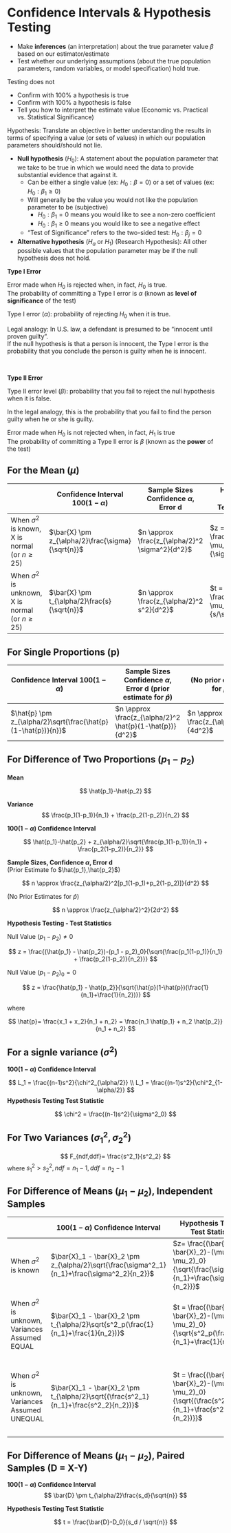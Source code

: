 # Confidence Intervals & Hypothesis Testing

 * Make **inferences** (an interpretation) about the true parameter value $\beta$ based on our estimator/estimate
 * Test whether our underlying assumptions (about the true population parameters, random variables, or model specification) hold true.


Testing does not  

 * Confirm with 100% a hypothesis is true
 * Confirm with 100% a hypothesis is false
 * Tell you how to interpret the estimate value (Economic vs. Practical vs. Statistical Significance)


Hypothesis: Translate an objective in better understanding the results in terms of specifying a value (or sets of values) in which our population parameters should/should not lie. 

 * **Null hypothesis** ($H_0$): A statement about the population parameter that we take to be true in which we would need the data to provide substantial evidence that against it. 
    + Can be either a single value (ex: $H_0: \beta=0$) or a set of values (ex: $H_0: \beta_1 \ge 0$)
    + Will generally be the value you would not like the population parameter to be (subjective)
        - $H_0: \beta_1=0$ means you would like to see a non-zero coefficient
        - $H_0: \beta_1 \ge 0$ means you would like to see a negative effect
    + "Test of Significance" refers to the two-sided test: $H_0: \beta_j=0$
 * **Alternative hypothesis** ($H_a$ or $H_1$) (Research Hypothesis): All other possible values that the population parameter may be if the null hypothesis does not hold. 


**Type I Error**  

Error made when $H_0$ is rejected when, in fact, $H_0$ is true.  
The probability of committing a Type I error is $\alpha$ (known as **level of significance** of the test)  

Type I error ($\alpha$): probability of rejecting $H_0$ when it is true.  

Legal analogy: In U.S. law, a defendant is presumed to be "innocent until proven guilty".  
If the null hypothesis is that a person is innocent, the Type I error is the probability that you conclude the person is guilty when he is innocent. 


<br>

**Type II Error**  

Type II error level ($\beta$): probability that you fail to reject the null hypothesis when it is false.  

In the legal analogy, this is the probability that you fail to find the person guilty when he or she is guilty. 

Error made when $H_0$ is not rejected when, in fact, $H_1$ is true  
The probability of committing a Type II error is $\beta$ (known as the **power** of the test) 




## For the Mean ($\mu$)

| | Confidence Interval $100(1-\alpha)%$ | Sample Sizes <br> Confidence $\alpha$, Error d | Hypothesis Testing <br> Test Statistic |
|---|---|---|---|
When $\sigma^2$ is known, X is normal (or $n \ge 25$) | $\bar{X} \pm z_{\alpha/2}\frac{\sigma}{\sqrt{n}}$ | $n \approx \frac{z_{\alpha/2}^2 \sigma^2}{d^2}$| $z = \frac{\bar{X}-\mu_0}{\sigma/\sqrt{n}}$ |
When $\sigma^2$ is unknown, X is normal (or $n \ge 25$) | $\bar{X} \pm t_{\alpha/2}\frac{s}{\sqrt{n}}$ | $n \approx \frac{z_{\alpha/2}^2 s^2}{d^2}$| $t = \frac{\bar{X}-\mu_0}{s/\sqrt{n}}$ |

## For Single Proportions (p)

| Confidence Interval $100(1-\alpha)%$ | Sample Sizes <br> Confidence $\alpha$, Error d (prior estimate for $\hat{p}$) | (No prior estimate for $\hat{p}$)|Hypothesis Testing <br> Test Statistic |
|---|---|---|---|
|$\hat{p} \pm z_{\alpha/2}\sqrt{\frac{\hat{p}(1-\hat{p})}{n}}$ | $n \approx \frac{z_{\alpha/2}^2 \hat{p}(1-\hat{p})}{d^2}$| $n \approx \frac{z_{\alpha/2}^2}{4d^2}$ |$z = \frac{\hat{p}-p_0}{\sqrt{\frac{p_0(1-p_0)}{n}}}$ |

## For Difference of Two Proportions ($p_1 - p_2$)

**Mean** 

$$
\hat{p_1}-\hat{p_2}
$$

**Variance**
$$
\frac{p_1(1-p_1)}{n_1} + \frac{p_2(1-p_2)}{n_2}
$$

**$100(1-\alpha)%$ Confidence Interval**  

$$
\hat{p_1}-\hat{p_2} + z_{\alpha/2}\sqrt{\frac{p_1(1-p_1)}{n_1} + \frac{p_2(1-p_2)}{n_2}}
$$

**Sample Sizes, Confidence $\alpha$, Error d**  
(Prior Estimate fo $\hat{p_1},\hat{p_2}$)

$$
n \approx \frac{z_{\alpha/2}^2[p_1(1-p_1)+p_2(1-p_2)]}{d^2}
$$

(No Prior Estimates for $\hat{p}$)

$$
n \approx \frac{z_{\alpha/2}^2}{2d^2}
$$

**Hypothesis Testing - Test Statistics**  

Null Value $(p_1 - p_2) \neq 0$

$$
z = \frac{(\hat{p_1} - \hat{p_2})-(p_1 - p_2)_0}{\sqrt{\frac{p_1(1-p_1)}{n_1} + \frac{p_2(1-p_2)}{n_2}}}
$$


Null Value $(p_1 - p_2)_0 = 0$

$$
z = \frac{\hat{p_1} - \hat{p_2}}{\sqrt{\hat{p}(1-\hat{p})(\frac{1}{n_1}+\frac{1}{n_2})}}
$$

where   

$$
\hat{p}= \frac{x_1 + x_2}{n_1 + n_2} = \frac{n_1 \hat{p_1} + n_2 \hat{p_2}}{n_1 + n_2}
$$


## For a signle variance ($\sigma^2$)
**$100(1-\alpha)%$ Confidence Interval**  

$$
L_1 = \frac{(n-1)s^2}{\chi^2_{\alpha/2}} \\
L_1 = \frac{(n-1)s^2}{\chi^2_{1-\alpha/2}}
$$
**Hypothesis Testing Test Statistic**

$$
\chi^2 = \frac{(n-1)s^2}{\sigma^2_0}
$$

## For Two Variances ($\sigma^2_1,\sigma^2_2$)

$$
F_{ndf,ddf}= \frac{s^2_1}{s^2_2}
$$
where $s^2_1>s^2_2, ndf = n_1-1,ddf = n_2-1$


## For Difference of Means ($\mu_1-\mu_2$), Independent Samples

| | $100(1-\alpha)%$ Confidence Interval | Hypothesis Testing <br> Test Statistic | |
|---|---|---|---|
|When $\sigma^2$ is known | $\bar{X}_1 - \bar{X}_2 \pm z_{\alpha/2}\sqrt{\frac{\sigma^2_1}{n_1}+\frac{\sigma^2_2}{n_2}}$ | $z= \frac{(\bar{X}_1-\bar{X}_2)-(\mu_1-\mu_2)_0}{\sqrt{\frac{\sigma^2_1}{n_1}+\frac{\sigma^2_2}{n_2}}}$| |
|When $\sigma^2$ is unknown, Variances Assumed EQUAL |  $\bar{X}_1 - \bar{X}_2 \pm t_{\alpha/2}\sqrt{s^2_p(\frac{1}{n_1}+\frac{1}{n_2})}$ | $t = \frac{(\bar{X}_1-\bar{X}_2)-(\mu_1-\mu_2)_0}{\sqrt{s^2_p(\frac{1}{n_1}+\frac{1}{n_2})}}$| Pooled Variance: $s_p^2 = \frac{(n_1 -1)s^2_1 - (n_2-1)s^2_2}{n_1 + n_2 -2}$ <br> Degrees of Freedom: $\gamma = n_1 + n_2 -2$|
|When $\sigma^2$ is unknown, Variances Assumed UNEQUAL |  $\bar{X}_1 - \bar{X}_2 \pm t_{\alpha/2}\sqrt{(\frac{s^2_1}{n_1}+\frac{s^2_2}{n_2})}$ | $t = \frac{(\bar{X}_1-\bar{X}_2)-(\mu_1-\mu_2)_0}{\sqrt{(\frac{s^2_1}{n_1}+\frac{s^2_2}{n_2})}}$| Degrees of Freedom: $\gamma = \frac{(\frac{s_1^2}{n_1}+\frac{s^2_2}{n_2})^2}{\frac{(\frac{s_1^2}{n_1})^2}{n_1-1}+\frac{(\frac{s_2^2}{n_2})^2}{n_2-1}}$|


## For Difference of Means ($\mu_1 - \mu_2$), Paired Samples (D = X-Y)  

**$100(1-\alpha)%$ Confidence Interval**  
$$
\bar{D} \pm t_{\alpha/2}\frac{s_d}{\sqrt{n}}
$$

**Hypothesis Testing Test Statistic**  

$$
t = \frac{\bar{D}-D_0}{s_d / \sqrt{n}}
$$


